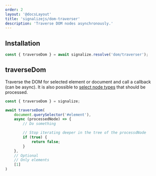 ```yaml
---
order: 2
layout: '@docsLayout'
title: 'signalizejs/dom-traverser'
description: 'Traverse DOM nodes asynchronously.'
---
```



## Installation
<ImportMapDependencies module="dom/traverser" />

```js
const { traverseDom } = await signalize.resolve('dom/traverser');
```

## traverseDom
Traverse the DOM for selected element or document and call a callback (can be async). It is also possible to [select node types](https://developer.mozilla.org/en-US/docs/Web/API/Node/nodeType#value) that should be processed.

```js
const { traverseDom } = signalize;

await traverseDom(
	document.querySelector('#element'),
	async (processedNode) => {
		// Do something

		// Stop iterating deeper in the tree of the processdNode
		if (true) {
			return false;
		}
	},
	// Optional
	// Only elements
	[1]
)
```
